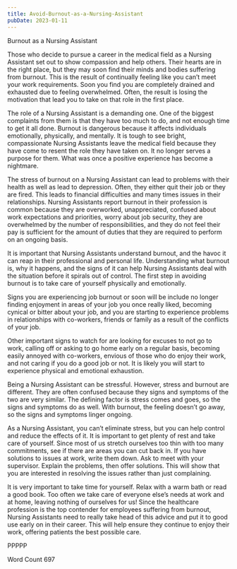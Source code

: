 ```yaml
---
title: Avoid-Burnout-as-a-Nursing-Assistant
pubDate: 2023-01-11
---
```


Burnout as a Nursing Assistant

Those who decide to pursue a career in the medical field as a Nursing Assistant set out to show compassion and help others. Their hearts are in the right place, but they may soon find their minds and bodies suffering from burnout. This is the result of continually feeling like you can’t meet your work requirements. Soon you find you are completely drained and exhausted due to feeling overwhelmed. Often, the result is losing the motivation that lead you to take on that role in the first place.

The role of a Nursing Assistant is a demanding one. One of the biggest complaints from them is that they have too much to do, and not enough time to get it all done. Burnout is dangerous because it affects individuals emotionally, physically, and mentally. It is tough to see bright, compassionate Nursing Assistants leave the medical field because they have come to resent the role they have taken on. It no longer serves a purpose for them. What was once a positive experience has become a nightmare. 

The stress of burnout on a Nursing Assistant can lead to problems with their health as well as lead to depression. Often, they either quit their job or they are fired. This leads to financial difficulties and many times issues in their relationships. Nursing Assistants report burnout in their profession is common because they are overworked, unappreciated, confused about work expectations and priorities, worry about job security, they are overwhelmed by the number of responsibilities, and they do not feel their pay is sufficient for the amount of duties that they are required to perform on an ongoing basis.

It is important that Nursing Assistants understand burnout, and the havoc it can reap in their professional and personal life. Understanding what burnout is, why it happens, and the signs of it can help Nursing Assistants deal with the situation before it spirals out of control. The first step in avoiding burnout is to take care of yourself physically and emotionally.

Signs you are experiencing job burnout or soon will be include no longer finding enjoyment in areas of your job you once really liked, becoming cynical or bitter about your job, and you are starting to experience problems in relationships with co-workers, friends or family as a result of the conflicts of your job.

Other important signs to watch for are looking for excuses to not go to work, calling off or asking to go home early on a regular basis, becoming easily annoyed with co-workers, envious of those who do enjoy their work, and not caring if you do a good job or not. It is likely you will start to experience physical and emotional exhaustion. 

Being a Nursing Assistant can be stressful. However, stress and burnout are different. They are often confused because they signs and symptoms of the two are very similar. The defining factor is stress comes and goes, so the signs and symptoms do as well. With burnout, the feeling doesn’t go away, so the signs and symptoms linger ongoing.

As a Nursing Assistant, you can’t eliminate stress, but you can help control and reduce the effects of it. It is important to get plenty of rest and take care of yourself. Since most of us stretch ourselves too thin with too many commitments, see if there are areas you can cut back in. If you have solutions to issues at work, write them down. Ask to meet with your supervisor. Explain the problems, then offer solutions. This will show that you are interested in resolving the issues rather than just complaining. 

It is very important to take time for yourself. Relax with a warm bath or read a good book. Too often we take care of everyone else’s needs at work and at home, leaving nothing of ourselves for us! Since the healthcare profession is the top contender for employees suffering from burnout, Nursing Assistants need to really take head of this advice and put it to good use early on in their career. This will help ensure they continue to enjoy their work, offering patients the best possible care. 

PPPPP

Word Count 697